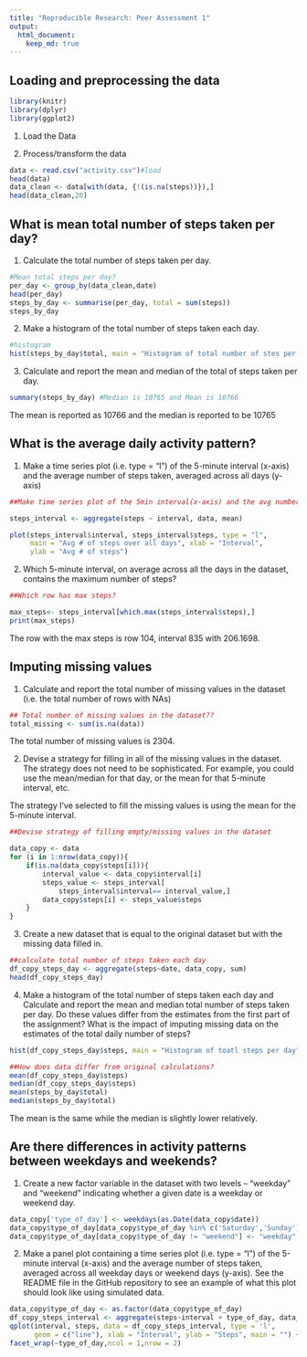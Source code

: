 ```yaml
---
title: "Reproducible Research: Peer Assessment 1"
output: 
  html_document:
    keep_md: true
---
```



## Loading and preprocessing the data
```r
library(knitr)
library(dplyr)
library(ggplot2)
```

1. Load the Data

2. Process/transform the data
```r
data <- read.csv("activity.csv")#load
head(data)
data_clean <- data[with(data, {!(is.na(steps))}),]
head(data_clean,20)
```

## What is mean total number of steps taken per day?

1. Calculate the total number of steps taken per day.

```r
#Mean total steps per day?
per_day <- group_by(data_clean,date)
head(per_day)
steps_by_day <- summarise(per_day, total = sum(steps))
steps_by_day
```

2. Make a histogram of the total number of steps taken each day. 

```r
#histogram
hist(steps_by_day$total, main = "Histogram of total number of stes per day", xlab = "Total number of steps in a day")
```

3. Calculate and report the mean and median of the total of steps taken per day.

```r
summary(steps_by_day) #Median is 10765 and Mean is 10766
```

The mean is reported as 10766 and the median is reported to be 10765

## What is the average daily activity pattern?
1. Make a time series plot (i.e. type = "l") of the 5-minute interval (x-axis) and the average number of steps taken, averaged across all days (y-axis)

```r
##Make time series plot of the 5min interval(x-axis) and the avg number of steps taken, avg over all days

steps_interval <- aggregate(steps ~ interval, data, mean)

plot(steps_interval$interval, steps_interval$steps, type = "l",
     main = "Avg # of steps over all days", xlab = "Interval",
     ylab = "Avg # of steps")
```

2. Which 5-minute interval, on average across all the days in the dataset, contains the maximum number of steps?

```r
##Which row has max steps?

max_steps<- steps_interval[which.max(steps_interval$steps),]
print(max_steps)
```

The row with the max steps is row 104, interval 835 with 206.1698.


## Imputing missing values
1. Calculate and report the total number of missing values in the dataset (i.e. the total number of rows with NAs)

```r
## Total number of missing values in the dataset??
total_missing <- sum(is.na(data))
```

The total number of missing values is 2304. 

2. Devise a strategy for filling in all of the missing values in the dataset. The strategy does not need to be sophisticated. For example, you could use the mean/median for that day, or the mean for that 5-minute interval, etc.

The strategy I've selected to fill the missing values is using the mean for the 5-minute interval. 

```r
##Devise strategy of filling empty/missing values in the dataset

data_copy <- data
for (i in 1:nrow(data_copy)){
    if(is.na(data_copy$steps[i])){
        interval_value <- data_copy$interval[i]
        steps_value <- steps_interval[
            steps_interval$interval== interval_value,]
        data_copy$steps[i] <- steps_value$steps
    }
}
```

3. Create a new dataset that is equal to the original dataset but with the missing data filled in.

```r
##calculate total number of steps taken each day
df_copy_steps_day <- aggregate(steps~date, data_copy, sum)
head(df_copy_steps_day)
```

4. Make a histogram of the total number of steps taken each day and Calculate and report the mean and median total number of steps taken per day. Do these values differ from the estimates from the first part of the assignment? What is the impact of imputing missing data on the estimates of the total daily number of steps?

```r
hist(df_copy_steps_day$steps, main = "Histogram of toatl steps per day", xlab = "total steps by day")

##How does data differ from original calculations?
mean(df_copy_steps_day$steps)
median(df_copy_steps_day$steps)
mean(steps_by_day$total)
median(steps_by_day$total)
```
The mean is the same while the median is slightly lower relatively. 

## Are there differences in activity patterns between weekdays and weekends?
1. Create a new factor variable in the dataset with two levels – “weekday” and “weekend” indicating whether a given date is a weekday or weekend day.

```r
data_copy['type_of_day'] <- weekdays(as.Date(data_copy$date))
data_copy$type_of_day[data_copy$type_of_day %in% c('Saturday','Sunday')] <- "weekend"
data_copy$type_of_day[data_copy$type_of_day != "weekend"] <- "weekday"
```

2. Make a panel plot containing a time series plot (i.e. type = “l”) of the 5-minute interval (x-axis) and the average number of steps taken, averaged across all weekday days or weekend days (y-axis). See the README file in the GitHub repository to see an example of what this plot should look like using simulated data.

```r
data_copy$type_of_day <- as.factor(data_copy$type_of_day)
df_copy_steps_interval <- aggregate(steps~interval + type_of_day, data_copy,mean)
qplot(interval, steps, data = df_copy_steps_interval, type = 'l',
      geom = c("line"), xlab = "Interval", ylab = "Steps", main = "") +
facet_wrap(~type_of_day,ncol = 1,nrow = 2)
```

